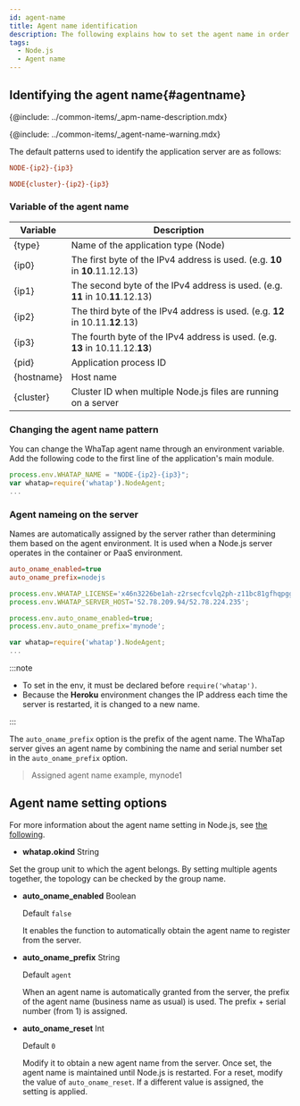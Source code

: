 ```yaml
---
id: agent-name
title: Agent name identification
description: The following explains how to set the agent name in order to identify the monitoring target.
tags:
  - Node.js
  - Agent name
---
```


## Identifying the agent name{#agentname}

{@include: ../common-items/_apm-name-description.mdx}

{@include: ../common-items/_agent-name-warning.mdx}

The default patterns used to identify the application server are as follows:

```ini title='Default pattern'
NODE-{ip2}-{ip3}
```

```ini title='Cluster environment'
NODE{cluster}-{ip2}-{ip3}
```

### Variable of the agent name

| Variable       | Description                                                                      |
| -------------- | -------------------------------------------------------------------------------- |
| {type}         | Name of the application type (Node)                                              |
| {ip0}          | The first byte of the IPv4 address is used. (e.g. **10** in **10**.11.12.13)     |
| {ip1}          | The second byte of the IPv4 address is used. (e.g. **11** in 10.**11**.12.13)    |
| {ip2}          | The third byte of the IPv4 address is used. (e.g. **12** in 10.11.**12**.13)     |
| {ip3}          | The fourth byte of the IPv4 address is used. (e.g. **13** in 10.11.12.**13**)    |
| {pid}          | Application process ID                                                           |
| {hostname}     | Host name                                                                        |
| {cluster}      | Cluster ID when multiple Node.js files are running on a server                   |

### Changing the agent name pattern

You can change the WhaTap agent name through an environment variable. Add the following code to the first line of the application's main module.

```javascript {1} showLineNumbers
process.env.WHATAP_NAME = "NODE-{ip2}-{ip3}";
var whatap=require('whatap').NodeAgent;
...
```

### Agent nameing on the server

Names are automatically assigned by the server rather than determining them based on the agent environment. It is used when a Node.js server operates in the container or PaaS environment.

```ini title='whatap.conf' showLineNumbers
auto_oname_enabled=true
auto_oname_prefix=nodejs
```

```javascript title='Set the .env(app.js)' {4,5} showLineNumbers
process.env.WHATAP_LICENSE='x46n3226be1ah-z2rsecfcvlq2ph-z11bc81gfhqpgg';
process.env.WHATAP_SERVER_HOST='52.78.209.94/52.78.224.235';

process.env.auto_oname_enabled=true;
process.env.auto_oname_prefix='mynode';

var whatap=require('whatap').NodeAgent;
...
```

:::note

-   To set in the env, it must be declared before `require('whatap')`.
-   Because the **Heroku** environment changes the IP address each time the server is restarted, it is changed to a new name.

:::

The `auto_oname_prefix` option is the prefix of the agent name. The WhaTap server gives an agent name by combining the name and serial number set in the `auto_oname_prefix` option.

> Assigned agent name example, mynode1

## Agent name setting options

For more information about the agent name setting in Node.js, see [the following](#agentname).

-   **whatap.okind** <span class='type'>String</span>

Set the group unit to which the agent belongs. By setting multiple agents together, the topology can be checked by the group name.

-   **auto_oname_enabled** <span class='type'>Boolean</span>

    Default `false`

    It enables the function to automatically obtain the agent name to register from the server.

-   **auto_oname_prefix** <span class='type'>String</span>

    Default `agent`

    When an agent name is automatically granted from the server, the prefix of the agent name (business name as usual) is used. The prefix + serial number (from 1) is assigned.

-   **auto_oname_reset** <span class='type'>Int</span>

    Default `0`

    Modify it to obtain a new agent name from the server. Once set, the agent name is maintained until Node.js is restarted. For a reset, modify the value of `auto_oname_reset`. If a different value is assigned, the setting is applied.
